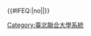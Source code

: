 {{Navbox
  |title      = [[臺北聯合大學系統|<span style="color:white;">臺北聯合大學系統</span>]]
  |titlestyle = background:#04AAC3;color:#FFFFFF;navbar:plain
  |abovestyle = background:#026675;color:#FFFFFF
  |belowstyle = background:#026675;color:#FFFFFF
  |groupstyle = background:#B3E5ED
  |name       = 臺北聯合大學系統
  |style      = 100%
  | list1     = {{臺北聯合大學系統/list}}
}}<includeonly>{{#IFEQ:{{{cat}}}|no||[[Category:臺北聯合大學系統]]}}</includeonly><noinclude>{{Documentation}}</noinclude>